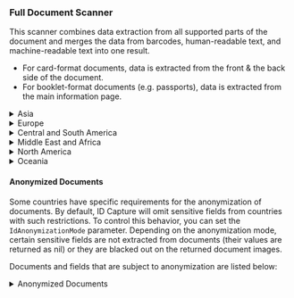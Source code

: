 ### Full Document Scanner

This scanner combines data extraction from all supported parts of the document and merges the data from barcodes, human-readable text, and machine-readable text into one result.
 
* For card-format documents, data is extracted from the front & the back side of the document. 
* For booklet-format documents (e.g. passports), data is extracted from the main information page.

<details>
<summary>Asia</summary>

| Country                        | Supported Documents                                                                                                                                                                                                |
|-------------------------------|------------------------------------------------------------------------------------------------------------------------------------------------------------------------------------------------------------------------|
| Afghanistan                    | ID Card                                                                                                                                                                                                                 |
| Armenia                        | ID Card                                                                                                                                                                                                                 |
| Azerbaijan                     | ID Card                                                                                                                                                                                                                 |
| Bangladesh                     | ID Card, Passport                                                                                                                                                                                                       |
| Brunei                         | ID Card                                                                                                                                                                                                                 |
| Cambodia                       | ID Card, Passport                                                                                                                                                                                                       |
| China                          | Passport, Exit Entry Permit                                                                                                                                                                                             |
| Hong Kong                      | ID Card                                                                                                                                                                                                                 |
| India                          | Passport, PAN Card, Voter ID                                                                                                                                                                                            |
| India Karnataka                | Driver’s License                                                                                                                                                                                                        |
| India Maharashtra              | Driver’s License                                                                                                                                                                                                        |
| Indonesia                      | Driver’s License, ID Card, Passport                                                                                                                                                                                     |
| Japan                          | Passport                                                                                                                                                                                                                |
| Kyrgyzstan                     | ID Card                                                                                                                                                                                                                 |
| Malaysia                       | Driver’s License, Passport, MyKAS, MyKad, MyKid, MyPR, MyTentera, Refugee ID, i-Kad                                                                                                                                     |
| Maldives                       | ID Card                                                                                                                                                                                                                 |
| Myanmar                        | Driver’s License, Passport                                                                                                                                                                                              |
| Nepal                          | Passport                                                                                                                                                                                                                |
| Pakistan                       | ID Card, Passport, Consular ID, Proof of Registration                                                                                                                                                                   |
| Pakistan Punjab                | Driver’s License                                                                                                                                                                                                        |
| Philippines                    | Driver’s License, ID Card, Passport, Multipurpose ID, Professional ID, Social Security Card                                                                                                                             |
| Singapore                      | Driver’s License, ID Card, Passport, Employment Pass, Fin Card, Resident ID, S Pass, Work Permit                                                                                                                        |
| Sri Lanka                      | Driver’s License, ID Card, Passport                                                                                                                                                                                     |
| Thailand                       | ID Card, Passport, Alien ID                                                                                                                                                                                             |
| Uzbekistan                     | Passport                                                                                                                                                                                                                |
</details>

<details>
<summary>Europe</summary>

| Country                        | Supported Documents                                                                                                                                                                                                |
|-------------------------------|------------------------------------------------------------------------------------------------------------------------------------------------------------------------------------------------------------------------|
| Europe                         | Health Insurance Card                                                                                                                                                                                                   |
| Albania                        | Driver’s License, ID Card, Passport                                                                                                                                                                                     |
| Austria                        | Driver’s License, ID Card, Passport                                                                                                                                                                                     |
| Belarus                        | Driver’s License, ID Card, Passport                                                                                                                                                                                     |
| Belgium                        | Driver’s License, ID Card, Passport, Residence Permit, Minors ID, Resident ID                                                                                                                                           |
| Bosnia And Herzegovina         | Driver’s License, ID Card (incl. Cyrillic script), Passport                                                                                                                                                             |
| Bulgaria                       | Driver’s License (incl. Cyrillic script), ID Card (incl. Cyrillic script), Passport                                                                                                                                     |
| Croatia                        | Driver’s License, ID Card, Passport, Residence Permit                                                                                                                                                                   |
| Cyprus                         | Driver’s License, ID Card, Passport, Residence Permit                                                                                                                                                                   |
| Czechia                        | Driver’s License, ID Card, Passport, Residence Permit                                                                                                                                                                   |
| Denmark                        | Driver’s License, Passport                                                                                                                                                                                              |
| Estonia                        | Driver’s License, ID Card, Passport                                                                                                                                                                                     |
| Finland                        | Driver’s License, ID Card, Passport, Residence Permit, Alien ID                                                                                                                                                         |
| France                         | Driver’s License, ID Card                                                                                                                                                                                               |
| Georgia                        | Driver’s License, ID Card                                                                                                                                                                                               |
| Germany                        | Driver’s License, ID Card, Passport, Residence Permit, eID                                                                                                                                                              |
| Greece                         | Driver’s License, ID Card, Passport, Residence Permit                                                                                                                                                                   |
| Hungary                        | Driver’s License, ID Card, Passport                                                                                                                                                                                     |
| Ireland                        | Driver’s License, Passport, Passport Card, Public Services Card                                                                                                                                                         |
| Italy                          | Driver’s License, ID Card, Residence Permit                                                                                                                                                                             |
| Kosovo                         | Driver’s License, ID Card, Passport                                                                                                                                                                                     |
| Latvia                         | Driver’s License, ID Card, Passport, Alien ID                                                                                                                                                                           |
| Liechtenstein                  | ID Card                                                                                                                                                                                                                 |
| Lithuania                      | Driver’s License, ID Card, Passport, Residence Permit                                                                                                                                                                   |
| Luxembourg                     | Driver’s License, ID Card, Passport, Residence Permit                                                                                                                                                                   |
| Malta                          | Driver’s License, ID Card, Residence Permit                                                                                                                                                                             |
| Moldova                        | Passport                                                                                                                                                                                                                |
| Montenegro                     | Driver’s License, ID Card (incl. Cyrillic script), Passport                                                                                                                                                             |
| Netherlands                    | Driver’s License, ID Card, Passport, Residence Permit                                                                                                                                                                   |
| North Macedonia                | Driver’s License (incl. Cyrillic script), ID Card (incl. Cyrillic script), Passport                                                                                                                                     |
| Norway                         | Driver’s License, ID Card, Passport, Residence Permit                                                                                                                                                                   |
| Poland                         | Driver’s License, ID Card, Passport                                                                                                                                                                                     |
| Portugal                       | Driver’s License, ID Card, Passport                                                                                                                                                                                     |
| Romania                        | Driver’s License, ID Card, Passport                                                                                                                                                                                     |
| Russia                         | Driver’s License, Passport                                                                                                                                                                                              |
| Serbia                         | Driver’s License, ID Card (incl. Cyrillic script), Passport                                                                                                                                                             |
| Slovakia                       | Driver’s License, ID Card, Passport, Residence Permit                                                                                                                                                                   |
| Slovenia                       | Driver’s License, ID Card, Passport, Residence Permit                                                                                                                                                                   |
| Spain                          | Driver’s License, ID Card, Passport, Residence Permit, Alien ID                                                                                                                                                         |
| Sweden                         | Driver’s License, ID Card, Passport, Residence Permit, SIS ID, Social Security Card                                                                                                                                     |
| Switzerland                    | Driver’s License, ID Card, Passport, Residence Permit                                                                                                                                                                   |
| UK                             | Driver’s License, Passport, Residence Permit, Proof of Age Card                                                                                                                                                         |
| Ukraine                        | Driver’s License (incl. Cyrillic script), ID Card (incl. Cyrillic script), Passport, Residence Permit (incl. Cyrillic script)                                                                                           |
</details>

<details>
<summary>Central and South America</summary>

| Country                        | Supported Documents                                                                                                                                                                                                |
|-------------------------------|------------------------------------------------------------------------------------------------------------------------------------------------------------------------------------------------------------------------|
| Argentina                      | ID Card, Passport, Alien ID                                                                                                                                                                                             |
| Bahamas                        | Driver’s License                                                                                                                                                                                                        |
| Bolivia                        | Driver’s License, ID Card, Passport, Minors ID                                                                                                                                                                          |
| Brazil                         | Driver’s License, Alien ID                                                                                                                                                                                              |
| Brazil Distrito Federal        | ID Card                                                                                                                                                                                                                 |
| Brazil Minas Gerais            | ID Card                                                                                                                                                                                                                 |
| Brazil Rio De Janeiro          | ID Card                                                                                                                                                                                                                 |
| Brazil Sao Paolo               | ID Card                                                                                                                                                                                                                 |
| Chile                          | Driver’s License, ID Card, Passport, Alien ID                                                                                                                                                                           |
| Colombia                       | Driver’s License, ID Card, Passport, Alien ID, Minors ID                                                                                                                                                                |
| Costa Rica                     | ID Card, Passport                                                                                                                                                                                                       |
| Cuba                           | Passport                                                                                                                                                                                                                |
| Dominican Republic             | ID Card, Passport                                                                                                                                                                                                       |
| Ecuador                        | Driver’s License, ID Card, Passport                                                                                                                                                                                     |
| El Salvador                    | ID Card                                                                                                                                                                                                                 |
| Guatemala                      | Driver’s License, ID Card, Passport, Alien ID, Consular ID                                                                                                                                                              |
| Guyana                         | ID Card                                                                                                                                                                                                                 |
| Haiti                          | Driver’s License, ID Card, Passport                                                                                                                                                                                     |
| Jamaica                        | Driver’s License, Passport                                                                                                                                                                                              |
| Mexico                         | Passport, Consular Voter ID, Voter ID                                                                                                                                                                                   |
| Mexico Aguascalientes          | Driver’s License                                                                                                                                                                                                        |
| Mexico Baja California         | Driver’s License                                                                                                                                                                                                        |
| Mexico Chiapas                 | Driver’s License                                                                                                                                                                                                        |
| Mexico Chihuahua               | Driver’s License                                                                                                                                                                                                        |
| Mexico Ciudad De Mexico        | Driver’s License                                                                                                                                                                                                        |
| Mexico Coahuila                | Driver’s License                                                                                                                                                                                                        |
| Mexico Colima                  | Driver’s License                                                                                                                                                                                                        |
| Mexico Durango                 | Driver’s License                                                                                                                                                                                                        |
| Mexico Guanajuato              | Driver’s License                                                                                                                                                                                                        |
| Mexico Hidalgo                 | Driver’s License                                                                                                                                                                                                        |
| Mexico Jalisco                 | Driver’s License                                                                                                                                                                                                        |
| Mexico Mexico                  | Driver’s License                                                                                                                                                                                                        |
| Mexico Michoacan               | Driver’s License                                                                                                                                                                                                        |
| Mexico Morelos                 | Driver’s License                                                                                                                                                                                                        |
| Mexico Nuevo Leon              | Driver’s License                                                                                                                                                                                                        |
| Mexico Oaxaca                  | Driver’s License                                                                                                                                                                                                        |
| Mexico Quintana Roo Solidaridad| Driver’s License                                                                                                                                                                                                        |
| Mexico San Luis Potosi         | Driver’s License                                                                                                                                                                                                        |
| Mexico Tamaulipas              | Driver’s License                                                                                                                                                                                                        |
| Mexico Tlaxcala                | Driver’s License                                                                                                                                                                                                        |
| Mexico Zacatecas               | Driver’s License                                                                                                                                                                                                        |
| Nicaragua                      | ID Card                                                                                                                                                                                                                 |
| Panama                         | Driver’s License, ID Card, Passport, Residence Permit                                                                                                                                                                   |
| Paraguay                       | Driver’s License, ID Card                                                                                                                                                                                               |
| Peru                           | Driver’s License, ID Card, Passport                                                                                                                                                                                     |
| Puerto Rico                    | Driver’s License                                                                                                                                                                                                        |
| Saint Kitts And Nevis          | Driver’s License                                                                                                                                                                                                        |
| Trinidad And Tobago            | Driver’s License, ID Card, Passport                                                                                                                                                                                     |
| Uruguay                        | ID Card                                                                                                                                                                                                                 |
| Venezuela                      | Driver’s License, ID Card, Passport                                                                                                                                                                                     |
</details>

<details>
<summary>Middle East and Africa</summary>

| Country                        | Supported Documents                                                                                                                                                                                                |
|-------------------------------|------------------------------------------------------------------------------------------------------------------------------------------------------------------------------------------------------------------------|
| Algeria                        | Driver’s License, ID Card, Passport                                                                                                                                                                                     |
| Bahrain                        | ID Card (incl. Arabic script)                                                                                                                                                                                           |
| Botswana                       | ID Card                                                                                                                                                                                                                 |
| Burkina Faso                   | ID Card                                                                                                                                                                                                                 |
| Cameroon                       | ID Card, Passport                                                                                                                                                                                                       |
| Egypt                          | ID Card (incl. Arabic script)                                                                                                                                                                                           |
| Eswatini                       | Passport                                                                                                                                                                                                                |
| Ghana                          | Driver’s License, ID Card, Passport                                                                                                                                                                                     |
| Iraq                           | Passport                                                                                                                                                                                                                |
| Israel                         | Driver’s License                                                                                                                                                                                                        |
| Ivory Coast                    | Driver’s License, ID Card                                                                                                                                                                                               |
| Jordan                         | ID Card (incl. Arabic script)                                                                                                                                                                                           |
| Kenya                          | ID Card, Passport                                                                                                                                                                                                       |
| Kuwait                         | Driver’s License, ID Card (incl. Arabic script), Resident ID (incl. Arabic script)                                                                                                                                      |
| Lebanon                        | ID Card (incl. Arabic script)                                                                                                                                                                                           |
| Libya                          | Passport (incl. Arabic script)                                                                                                                                                                                          |
| Mauritius                      | ID Card                                                                                                                                                                                                                 |
| Morocco                        | Driver’s License, ID Card                                                                                                                                                                                               |
| Mozambique                     | ID Card                                                                                                                                                                                                                 |
| Namibia                        | ID Card                                                                                                                                                                                                                 |
| Nigeria                        | Driver’s License, ID Card, Passport, Voter ID                                                                                                                                                                           |
| Oman                           | ID Card (incl. Arabic script), Resident ID (incl. Arabic script)                                                                                                                                                        |
| Palestine                      | Passport (incl. Arabic script)                                                                                                                                                                                          |
| Qatar                          | Driver’s License, Passport (incl. Arabic script), Residence Permit (incl. Arabic script)                                                                                                                                |
| Rwanda                         | ID Card                                                                                                                                                                                                                 |
| Saudi Arabia                   | Driver’s License (incl. Arabic script), ID Card, Passport (incl. Arabic script), Resident ID (incl. Arabic script)                                                                                                      |
| Senegal                        | ID Card                                                                                                                                                                                                                 |
| South Africa                   | Driver’s License, ID Card, Passport                                                                                                                                                                                     |
| Sudan                          | Passport                                                                                                                                                                                                                |
| Syria                          | ID Card (incl. Arabic script), Passport (incl. Arabic script)                                                                                                                                                           |
| Tanzania                       | Driver’s License                                                                                                                                                                                                        |
| Togo                           | ID Card                                                                                                                                                                                                                 |
| Tunisia                        | Driver’s License, Passport (incl. Arabic script)                                                                                                                                                                        |
| Turkey                         | Driver’s License, ID Card, Passport                                                                                                                                                                                     |
| UAE                            | Driver’s License, ID Card (incl. Arabic script), Passport (incl. Arabic script), Resident ID (incl. Arabic script)                                                                                                      |
| Uganda                         | Driver’s License, ID Card                                                                                                                                                                                               |
| Zimbabwe                       | ID Card, Passport                                                                                                                                                                                                       |
</details>

<details>
<summary>North America</summary>

| Country                        | Supported Documents                                                                                                                                                                                                |
|-------------------------------|------------------------------------------------------------------------------------------------------------------------------------------------------------------------------------------------------------------------|
| Canada                         | Passport, Residence Permit, Tribal ID                                                                                                                                                                                   |
| Canada Alberta                 | Driver’s License, ID Card                                                                                                                                                                                               |
| Canada British Columbia        | Driver’s License, ID Card, Public Services Card                                                                                                                                                                         |
| Canada Manitoba                | Driver’s License, ID Card                                                                                                                                                                                               |
| Canada New Brunswick           | Driver’s License                                                                                                                                                                                                        |
| Canada Newfoundland And Labrador| Driver’s License                                                                                                                                                                                                        |
| Canada Nova Scotia             | Driver’s License                                                                                                                                                                                                        |
| Canada Ontario                 | Driver’s License, ID Card, Health Insurance Card                                                                                                                                                                        |
| Canada Quebec                  | Driver’s License                                                                                                                                                                                                        |
| Canada Saskatchewan            | Driver’s License                                                                                                                                                                                                        |
| Canada Yukon                   | Driver’s License                                                                                                                                                                                                        |
| USA                            | Passport, Passport Card, Border Crossing Card, Global Entry Card, Green Card, Military ID, Twic Card, Uniformed Services ID, Veteran ID, Work Permit                                                                    |
| USA Alabama                    | Driver’s License*, ID Card*                                                                                                                                                                                             |
| USA Alaska                     | Driver’s License*, ID Card*                                                                                                                                                                                             |
| USA Arizona                    | Driver’s License*, ID Card*                                                                                                                                                                                             |
| USA Arkansas                   | Driver’s License*, ID Card*                                                                                                                                                                                             |
| USA California                 | Driver’s License*, ID Card*                                                                                                                                                                                             |
| USA Colorado                   | Driver’s License*, ID Card*                                                                                                                                                                                             |
| USA Connecticut                | Driver’s License*, ID Card*                                                                                                                                                                                             |
| USA Delaware                   | Driver’s License*, ID Card*                                                                                                                                                                                             |
| USA District Of Columbia       | Driver’s License*, ID Card*                                                                                                                                                                                             |
| USA Florida                    | Driver’s License*, ID Card*                                                                                                                                                                                             |
| USA Georgia                    | Driver’s License*, ID Card*                                                                                                                                                                                             |
| USA Hawaii                     | Driver’s License*, ID Card*                                                                                                                                                                                             |
| USA Idaho                      | Driver’s License*, ID Card                                                                                                                                                                                              |
| USA Illinois                   | Driver’s License*, ID Card*                                                                                                                                                                                             |
| USA Indiana                    | Driver’s License*, ID Card*                                                                                                                                                                                             |
| USA Iowa                       | Driver’s License*, ID Card*                                                                                                                                                                                             |
| USA Kansas                     | Driver’s License*, ID Card*                                                                                                                                                                                             |
| USA Kentucky                   | Driver’s License*, ID Card*                                                                                                                                                                                             |
| USA Louisiana                  | Driver’s License*, ID Card*                                                                                                                                                                                             |
| USA Maine                      | Driver’s License*, ID Card*                                                                                                                                                                                             |
| USA Maryland                   | Driver’s License*, ID Card*                                                                                                                                                                                             |
| USA Massachusetts              | Driver’s License*, ID Card*                                                                                                                                                                                             |
| USA Michigan                   | Driver’s License*, ID Card*                                                                                                                                                                                             |
| USA Minnesota                  | Driver’s License*, ID Card*                                                                                                                                                                                             |
| USA Mississippi                | Driver’s License*, ID Card*                                                                                                                                                                                             |
| USA Missouri                   | Driver’s License*, ID Card*                                                                                                                                                                                             |
| USA Montana                    | Driver’s License*, ID Card*                                                                                                                                                                                             |
| USA Nebraska                   | Driver’s License*, ID Card*                                                                                                                                                                                             |
| USA Nevada                     | Driver’s License*, ID Card*                                                                                                                                                                                             |
| USA New Hampshire              | Driver’s License*                                                                                                                                                                                                       |
| USA New Jersey                 | Driver’s License*, ID Card*                                                                                                                                                                                             |
| USA New Mexico                 | Driver’s License*, ID Card*                                                                                                                                                                                             |
| USA New York                   | Driver’s License*, ID Card*                                                                                                                                                                                             |
| USA New York City              | ID Card                                                                                                                                                                                                                 |
| USA North Carolina             | Driver’s License*, ID Card*                                                                                                                                                                                             |
| USA North Dakota               | Driver’s License*                                                                                                                                                                                                       |
| USA Ohio                       | Driver’s License*, ID Card*                                                                                                                                                                                             |
| USA Oklahoma                   | Driver’s License*, ID Card*                                                                                                                                                                                             |
| USA Oregon                     | Driver’s License*, ID Card*                                                                                                                                                                                             |
| USA Pennsylvania               | Driver’s License*, ID Card*                                                                                                                                                                                             |
| USA Rhode Island               | Driver’s License*, ID Card*                                                                                                                                                                                             |
| USA South Carolina             | Driver’s License*, ID Card*                                                                                                                                                                                             |
| USA South Dakota               | Driver’s License*                                                                                                                                                                                                       |
| USA Tennessee                  | Driver’s License*, ID Card*                                                                                                                                                                                             |
| USA Texas                      | Driver’s License*, ID Card*                                                                                                                                                                                             |
| USA Utah                       | Driver’s License*, ID Card*                                                                                                                                                                                             |
| USA Vermont                    | Driver’s License*, ID Card                                                                                                                                                                                              |
| USA Virginia                   | Driver’s License*, ID Card*                                                                                                                                                                                             |
| USA Washington                 | Driver’s License*, ID Card*                                                                                                                                                                                             |
| USA West Virginia              | Driver’s License*, ID Card*                                                                                                                                                                                             |
| USA Wisconsin                  | Driver’s License*, ID Card*                                                                                                                                                                                             |
| USA Wyoming                    | Driver’s License*, ID Card*                                                                                                                                                                                             |

\* Vertical IDs are supported
</details>

<details>
<summary>Oceania</summary>
| Country                        | Supported Documents                                                                                                                                                                                                |
|-------------------------------|------------------------------------------------------------------------------------------------------------------------------------------------------------------------------------------------------------------------|
| Australia                      | Passport                                                                                                                                                                                                                |
| Australia Australian Capital Territory| Driver’s License, ID Card                                                                                                                                                                                               |
| Australia New South Wales      | Driver’s License, ID Card                                                                                                                                                                                               |
| Australia Northern Territory   | Driver’s License, Proof of Age Card                                                                                                                                                                                     |
| Australia Queensland           | Driver’s License, Proof of Age Card                                                                                                                                                                                     |
| Australia South Australia      | Driver’s License, Proof of Age Card                                                                                                                                                                                     |
| Australia Tasmania             | Driver’s License, ID Card                                                                                                                                                                                               |
| Australia Victoria             | Driver’s License, Proof of Age Card                                                                                                                                                                                     |
| Australia Western Australia    | Driver’s License, ID Card                                                                                                                                                                                               |
| New Zealand                    | Driver’s License, Passport                                                                                                                                                                                              |
</details>

#### Anonymized Documents

Some countries have specific requirements for the anonymization of documents. By default, ID Capture will omit sensitive fields from countries with such restrictions. To control this behavior, you can set the `IdAnonymizationMode` parameter.
Depending on the anonymization mode, certain sensitive fields are not extracted from documents (their values are returned as nil) or they are blacked out on the returned document images.

Documents and fields that are subject to anonymization are listed below:

<details>
<summary>Anonymized Documents</summary>
| Country      | Documents                                               | Fields                                                |
|--------------|---------------------------------------------------------|-------------------------------------------------------|
| Germany      | ID Card                                                  | Document Number (VIZ & MRZ), Additional Document Number, Full MRZ |
| Germany      | Passport, Diplomatic Passport, Minor’s Passport          | Document Number (VIZ & MRZ), Full MRZ                 |
| Hong Kong    | ID Card                                                  | Document Number                                       |
| Hong Kong    | Passport, Diplomatic Passport                            | Document Number (VIZ & MRZ), MRZ Opt1, Full MRZ       |
| Malaysia     | MyKad, MyKAS, MyKid, MyPR, MyTentera                     | Religion                                              |
| Netherlands  | Driver’s License                                         | Personal ID Number                                    |
| Netherlands  | ID Card                                                  | Personal ID Number, MRZ Opt1, Full MRZ                |
| Netherlands  | Passport, Diplomatic Passport                            | MRZ Opt1, Full MRZ                                    |
| Singapore    | Driver’s License                                         | Document Number                                       |
| Singapore    | Employment Pass                                          | Personal ID Number                                    |
| Singapore    | Fin Card, ID Card, Resident ID                           | Document Number                                       |
| Singapore    | Passport, Diplomatic Passport                            | Document Number (VIZ & MRZ), MRZ Opt1, Full MRZ       |
| Singapore    | S Pass, Work Permit                                      | Document Number, Personal ID Number                   |
| South Korea  | Driver’s License                                         | Personal ID Number                                    |
| South Korea  | ID Card                                                  | Document Number                                       |
| South Korea  | Passport, Diplomatic Passport                            | Personal ID Number, MRZ Opt1, Full MRZ                |
</details>
